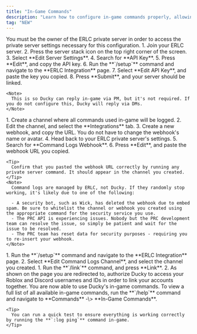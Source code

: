 ```yaml
---
title: "In-Game Commands"
description: "Learn how to configure in-game commands properly, allowing you to easily manage your shift, log punishments, create BOLOs, message a group of people, and more."
tag: "NEW"
---
```


<Warning>
  You must be the owner of the ERLC private server in order to access the private server settings necessary for this configuration.
</Warning>

<Steps>
  <Step title="Link your ERLC Server">
    1. Join your ERLC server.
    2. Press the server stack icon on the top right corner of the screen.
    3. Select **Edit Server Settings**.
    4. Search for **API Key**.
    5. Press **Edit**, and copy the API key.
    6. Run the **`/setup`** command and navigate to the **ERLC Integration** page.
    7. Select **Edit API Key**, and paste the key you copied.
    8. Press **Submit**, and your server should be linked.

    <Note>
      This is so Ducky can reply in-game via PM, but it's not required. If you do not configure this, Ducky will reply via DMs.
    </Note>
  </Step>
  <Step title="ERLC Command Logs">
    1. Create a channel where all commands used in-game will be logged.
    2. Edit the channel, and select the **Integrations** tab.
    3. Create a new webhook, and copy the URL. You do not have to change the webhook's name or avatar.
    4. Head back to your ERLC private server's settings.
    5. Search for **Command Logs Webhook**.
    6. Press **Edit**, and paste the webhook URL you copied.

    <Tip>
      Confirm that you pasted the webhook URL correctly by running any private server command. It should appear in the channel you created.
    </Tip>
    <Note>
      Command logs are managed by ERLC, not Ducky. If they randomly stop working, it's likely due to one of the following:

      - A security bot, such as Wick, has deleted the webhook due to embed spam. Be sure to whitelist the channel or webhook you created using the appropriate command for the security service you use.
      - The PRC API is experiencing issues. Nobody but the PRC development team can resolve the issue, so simply be patient and wait for the issue to be resolved.
      - The PRC team has reset data for security purposes - requiring you to re-insert your webhook.
    </Note>
  </Step>
  <Step title="Configuring with Ducky">
    1. Run the **`/setup`** command and navigate to the **ERLC Integration** page.
    2. Select **Edit Command Logs Channel**, and select the channel you created.
  </Step>
  <Step title="Link your Roblox Account">
    1. Run the **`/link`** command, and press **Link**.
    2. As shown on the page you are redirected to, authorize Ducky to access your Roblox and Discord usernames and IDs in order to link your accounts together.
  </Step>
  <Step title="Completed">
    You are now able to use Ducky's in-game commands. To view a full list of all available in-game commands, run the **`/help`** command and navigate to **Commands** -\> **In-Game Commands**.

    <Tip>
      You can run a quick test to ensure everything is working correctly by running the **`:log ping`** command in-game.
    </Tip>
  </Step>
</Steps>